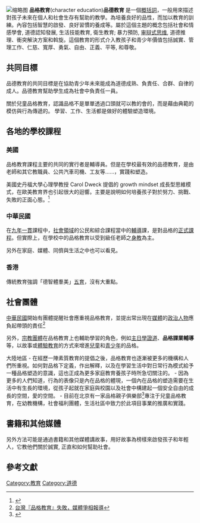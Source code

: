 {{multiple issues|
{{copyedit|time=2019-04-28T09:39:35+00:00}}
{{disputed|time=2019-04-28T09:39:35+00:00}}
{{pov|time=2019-04-28T09:39:35+00:00}}
{{update|time=2019-04-28T09:39:35+00:00}}
}}
[[File:ごはん_好きな子_丈夫な子_(4594243059).jpg|缩略图]]
'''品格教育'''(character education)'''品德教育''' 是一個[[概括詞|概括詞]]，一般用來描述對孩子未來在個人和社會生存有幫助的教學。為培養良好的品性，而加以教育的訓練。內容包括智慧的啟發、良好習慣的養成等。屬於這個主題的概念包括社會和情感學會, 道德認知發展, 生活技能教育, 衛生教育; 暴力預防, [[审辩式思维|审辩式思维]], 道德推理、衝突解決方案和斡旋。這個教育的形式介入教孩子和青少年價值包括誠實、管理工作、仁慈、寬厚、勇氣、自由、正義、平等, 和尊敬。

==共同目標==
品德教育的共同目標是在協助青少年未來能成為道德成熟、負責任、合群、自律的成人。品德教育幫助學生成為社會中負責任一員。


關於兒童品格教育，認識品格不是單單透過口頭就可以教的會的，而是藉由典範的模仿與行為傳遞的。 學習、工作、生活都是做好的體驗塑造環境。

==各地的學校課程==
===美國===
品格教育課程主要的共同的實行者是輔導員。但是在學校最有效的品德教育，是由老師和其它教職員、公共汽車司機、工友等......，實踐和塑造。

美國史丹福大學心理學教授 Carol Dweck 提倡的 growth mindset 成長型思維模式，在歐美教育界也引起很大的迴響。主要是說明如何培養孩子對於努力、挑戰、失敗的正面心態。<ref>{{Cite web |url=http://www.sweetmidi.com/2017/05/blog-post_66.html |title=成長型思維模式 growth mindset 執行方法 |accessdate=2017-06-15 |archive-date=2020-09-19 |archive-url=https://web.archive.org/web/20200919054251/http://www.sweetmidi.com/2017/05/blog-post_66.html |dead-url=no }}</ref>

===中華民國===
在[[九年一貫|九年一貫]]課程中，[[社會領域|社會領域]]的公民和綜合課程當中的[[輔導|輔導]]課，是對品格的[[正式課程|正式課程]]。但實際上，在學校中的品格教育以受到級任老師之[[身教|身教]]為主。

另外在家庭、媒體、同儕與生活之中也可以看見。

===香港===
傳統教育強調「德智體羣美」[[五育|五育]]，沒有大重點。

==社會團體==
[[中華民國|中華民國]]開始有團體提醒社會應重視品格教育，並提出常出現在[[媒體|媒體]]的[[政治人物|政治人物]]應負起帶頭的責任<ref>[http://tw.myblog.yahoo.com/cepatw/article?mid=431&prev=-1&next=425 台灣『品格教育』失敗，媒體爭相報導]{{dead link|date=2017年12月 |bot=InternetArchiveBot |fix-attempted=yes }}</ref>

另外，[[宗教團體|宗教團體]]在品格教育上也輔助學習的角色，例如[[主日學|主日學]][[證道|證道]]、'''品格課業輔導'''等，以故事或[[體驗教育|體驗教育]]的方式來增進[[兒童|兒童]]和[[青少年|青少年]]的品格。


大陸地區 - 在經歷一陣素質教育的提倡之後，品格教育也逐漸被更多的機構和人們所重視。如何對品格下定義，作出解釋，以及在學習生活中對日常行為模式給予一種品格塑造的意識，這也正成為更多家庭教育養孩子時所急切關注的。 - 因為更多的人們知道，行為的表像只是內在品格的體現，一個內在品格的塑造需要在生活中有生長的環境，從孩子起就在家庭與校園以及社會中構建起一個安全自由的成長的空間，愛的空間。 - 目前在北京有一家品格親子俱樂部<ref>{{Cite web |url=http://www.weekway.com/ |title=品格親子俱樂部 |accessdate=2021-01-17 |archive-date=2014-12-18 |archive-url=https://web.archive.org/web/20141218143833/http://weekway.com/ |dead-url=yes }}</ref>專注于兒童品格教育，在幼教機構，社會福利團體，生活社區中致力於此項目事業的推廣和實踐。

==書籍和其他媒體==
另外方法可能是通過書籍和其他媒體講故事，用好故事為榜樣來啟發孩子和年輕人，它教他們關於誠實, 正直和如何幫助社會。

==參考文獻==
{{reflist|30em}}

{{Authority control}}
[[Category:教育|Category:教育]]
[[Category:道德|Category:道德]]